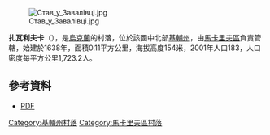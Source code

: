[[Image:Став_у_Завалівці.jpg|right]]

{{coord|50|25|49|N|29|43|56|E|scale:30000|display=title}}

'''扎瓦利夫卡'''（{{lang-uk|Завалівка}}），是[[烏克蘭|烏克蘭]]的村落，位於該國中北部[[基輔州|基輔州]]，由[[馬卡里夫區|馬卡里夫區]]負責管轄，始建於1638年，面積0.11平方公里，海拔高度154米，2001年人口183，人口密度每平方公里1,723.2人。

==參考資料==
*[https://web.archive.org/web/20131203020347/http://buket.ucoz.com/MV_PDF/2012/5-12.pdf PDF]

{{DEFAULTSORT:Завалівка}}
[[Category:基輔州村落|Category:基輔州村落]]
[[Category:馬卡里夫區村落|Category:馬卡里夫區村落]]


{{Kiev-geo-stub}}
